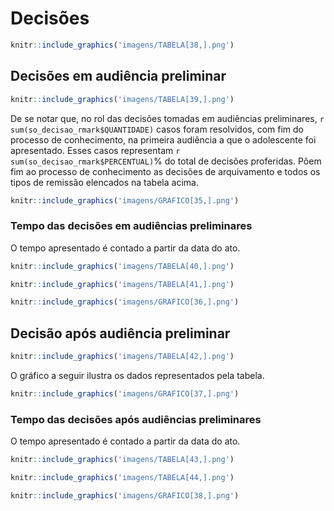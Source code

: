 # Decisões

```r
knitr::include_graphics('imagens/TABELA[38,].png')
```

## Decisões em audiência preliminar

```r
knitr::include_graphics('imagens/TABELA[39,].png')
```
\newpage
De se notar que, no rol das decisões tomadas em audiências preliminares, `r sum(so_decisao_rmark$QUANTIDADE)` casos foram resolvidos, com fim do processo de conhecimento, na primeira audiência a que o adolescente foi apresentado. Esses casos representam `r sum(so_decisao_rmark$PERCENTUAL)`% do total de decisões proferidas.
Põem fim ao processo de conhecimento as decisões de arquivamento e todos os tipos de remissão elencados na tabela acima.
\leavevmode
\newline
\newline
```r
knitr::include_graphics('imagens/GRAFICO[35,].png')
```
\newpage

### Tempo das decisões em audiências preliminares

O tempo apresentado é contado a partir da data do ato.

```r
knitr::include_graphics('imagens/TABELA[40,].png')
```
\leavevmode
\newline

```r
knitr::include_graphics('imagens/TABELA[41,].png')
```

\leavevmode
\newline

```r
knitr::include_graphics('imagens/GRAFICO[36,].png')
```

\newpage

## Decisão após audiência preliminar

```r
knitr::include_graphics('imagens/TABELA[42,].png')
```


O gráfico a seguir ilustra os dados representados pela tabela.


```r
knitr::include_graphics('imagens/GRAFICO[37,].png')
```
\newpage
### Tempo das decisões após audiências preliminares

O tempo apresentado é contado a partir da data do ato.

```r
knitr::include_graphics('imagens/TABELA[43,].png')
```
\leavevmode
\newline

```r
knitr::include_graphics('imagens/TABELA[44,].png')
```

\leavevmode
\newline

```r
knitr::include_graphics('imagens/GRAFICO[38,].png')
```

\newpage
